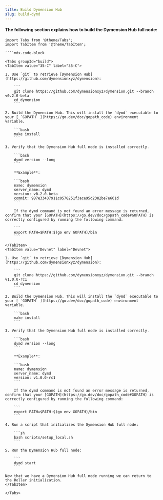 ```yaml
---
title: Build Dymension Hub
slug: build-dymd
---
```


#### The following section explains how to build the Dymension Hub full node:

`````mdx-code-block
import Tabs from '@theme/Tabs';
import TabItem from '@theme/TabItem';

````mdx-code-block

<Tabs groupId="build">
<TabItem value="35-C" label="35-C">

1. Use `git` to retrieve [Dymension Hub](https://github.com/dymensionxyz/dymension):

    ```
    git clone https://github.com/dymensionxyz/dymension.git --branch v0.2.0-beta
    cd dymension
    ```

2. Build the Dymension Hub. This will install the `dymd` executable to your [ `GOPATH` ](https://go.dev/doc/gopath_code) environment variable.

    ```bash
    make install
    ```

3. Verify that the Dymension Hub full node is installed correctly.

    ```bash
    dymd version --long
    ```

    **Example**:

    ```bash
    name: dymension
    server_name: dymd
    version: v0.2.0-beta
    commit: 987e33407911c0578251f3ace95d2382be7e661d
    ```

    If the dymd command is not found an error message is returned, confirm that your [GOPATH](https://go.dev/doc/gopath_code#GOPATH) is correctly configured by running the following command:

    ```
    export PATH=$PATH:$(go env GOPATH)/bin
    ```

</TabItem>
<TabItem value="Devnet" label="Devnet">

1. Use `git` to retrieve [Dymension Hub](https://github.com/dymensionxyz/dymension):

    ```
    git clone https://github.com/dymensionxyz/dymension.git --branch v1.0.0-rc1
    cd dymension
    ```

2. Build the Dymension Hub. This will install the `dymd` executable to your [ `GOPATH` ](https://go.dev/doc/gopath_code) environment variable.

    ```bash
    make install
    ```

3. Verify that the Dymension Hub full node is installed correctly.

    ```bash
    dymd version --long
    ```

    **Example**:

    ```bash
    name: dymension
    server_name: dymd
    version: v1.0.0-rc1
    ```

    If the dymd command is not found an error message is returned, confirm that your [GOPATH](https://go.dev/doc/gopath_code#GOPATH) is correctly configured by running the following command:

    ```
    export PATH=$PATH:$(go env GOPATH)/bin
    ```

4. Run a script that initializes the Dymension Hub full node:

    ```sh
    bash scripts/setup_local.sh
    ```

5. Run the Dymension Hub full node:

    ```
    dymd start
    ```

Now that we have a Dymension Hub full node running we can return to the Roller initialization.
</TabItem>

</Tabs>
`````
